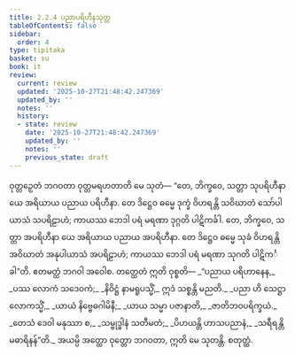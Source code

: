 ```yaml
---
title: 2.2.4 ပညာပရိဟီနသုတ္တ
tableOfContents: false
sidebar:
  order: 4
type: tipitaka
basket: su
book: it
review:
  current: review
  updated: '2025-10-27T21:48:42.247369'
  updated_by: ''
  notes: ''
  history:
  - state: review
    date: '2025-10-27T21:48:42.247369'
    updated_by: ''
    notes: ''
    previous_state: draft
---
```



<ReviewStatus review={frontmatter.review} showDetails={true} />

<HypothesisAnnotation frontmatter={frontmatter} />

<DynamicBreadcrumb />

<Division number="41" book="it" e="ch" v="18" p="219">

<Paragraph number="259" book="it">
ဝုတ္တဉှေတံ ဘဂဝတာ ဝုတ္တမရဟတာတိ မေ သုတံ—
</Paragraph>

<Paragraph number="260" book="it">
“တေ, ဘိက္ခဝေ, သတ္တာ သုပရိဟီနာ ယေ အရိယာယ ပညာယ ပရိဟီနာ. တေ ဒိဋ္ဌေဝ ဓမ္မေ ဒုက္ခံ ဝိဟရန္တိ သဝိဃာတံ သော်ပါယာသံ သပရိဠာဟံ; ကာယဿ ဘေဒါ ပရံ မရဏာ ဒုဂ္ဂတိ ပါဋိကင်္ခါ. တေ, ဘိက္ခဝေ, သတ္တာ အပရိဟီနာ ယေ အရိယာယ ပညာယ အပရိဟီနာ. တေ ဒိဋ္ဌေဝ ဓမ္မေ သုခံ ဝိဟရန္တိ အဝိဃာတံ အနုပါယာသံ အပရိဠာဟံ; ကာယဿ ဘေဒါ ပရံ မရဏာ သုဂတိ ပါဋိကင်္ခါ”တိ. ဧတမတ္ထံ ဘဂဝါ အဝေါစ. တတ္ထေတံ ဣတိ ဝုစ္စတိ—
</Paragraph>

<Paragraph number="261" type="verses" book="it">
_“ပညာယ ပရိဟာနေန,_  
_ပဿ လောကံ သဒေဝကံ;_  
_နိဝိဋ္ဌံ နာမရူပသ္မိံ,_  
ဣဒံ သစ္စန္တိ မညတိ._  

</Paragraph>

<Paragraph number="262" type="verses" book="it">
_ပညာ ဟိ သေဋ္ဌာ လောကသ္မိံ,_  
_ယာယံ နိဗ္ဗေဓဂါမိနီ;_  
_ယာယ သမ္မာ ပဇာနာတိ,_  
_ဇာတိဘဝပရိက္ခယံ._  

</Paragraph>

<Paragraph number="263" type="verses" book="it">
_တေသံ ဒေဝါ မနုဿာ စ,_  
_သမ္ဗုဒ္ဓါနံ သတီမတံ;_  
_ပိဟယန္တိ ဟာသပညာနံ,_  
_သရီရန္တိမဓာရိနန်”တိ._  

</Paragraph>

<Paragraph number="264" book="it">
အယမ္ပိ အတ္ထော ဝုတ္တော ဘဂဝတာ, ဣတိ မေ သုတန္တိ.

</Paragraph>
</Division>

<Paragraph number="265" type="center" book="it">
စတုတ္ထံ.
</Paragraph>